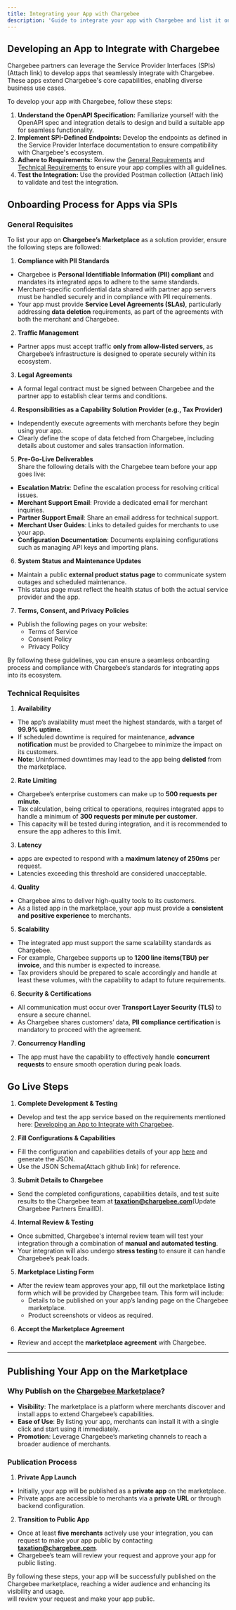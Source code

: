 ```yaml
---
title: Integrating your App with Chargebee
description: 'Guide to integrate your app with Chargebee and list it on Chargebee’s marketplace.'
---
```


## Developing an App to Integrate with Chargebee

Chargebee partners can leverage the Service Provider Interfaces (SPIs) (Attach link) to develop apps that seamlessly 
integrate with Chargebee. These apps extend Chargebee's core capabilities, enabling diverse business use cases.

To develop your app with Chargebee, follow these steps:

1. **Understand the OpenAPI Specification:**
Familiarize yourself with the OpenAPI spec and integration details to design and build a suitable app for seamless functionality. 
2. **Implement SPI-Defined Endpoints:**
Develop the endpoints as defined in the Service Provider Interface documentation to ensure compatibility with Chargebee's ecosystem.
3. **Adhere to Requirements:**
Review the [General Requirements](#general-Requisites) and [Technical Requirements](#technical-requisites) to ensure your app complies with all guidelines.
4. **Test the Integration:**
Use the provided Postman collection (Attach link) to validate and test the integration.

## Onboarding Process for Apps via SPIs

### General Requisites
To list your app on **Chargebee’s Marketplace** as a solution provider, ensure the following steps are followed:

1. **Compliance with PII Standards**
  - Chargebee is **Personal Identifiable Information (PII) compliant** and mandates its integrated apps to adhere to the same standards.
  - Merchant-specific confidential data shared with partner app servers must be handled securely and in compliance with PII requirements.
  - Your app must provide **Service Level Agreements (SLAs)**, particularly addressing **data deletion** requirements, as part of the agreements with both the merchant and Chargebee.

2. **Traffic Management**
  - Partner apps must accept traffic **only from allow-listed servers**, as Chargebee’s infrastructure is designed to operate securely within its ecosystem.

3. **Legal Agreements**
  - A formal legal contract must be signed between Chargebee and the partner app to establish clear terms and conditions.

4. **Responsibilities as a Capability Solution Provider (e.g., Tax Provider)**
  - Independently execute agreements with merchants before they begin using your app.
  - Clearly define the scope of data fetched from Chargebee, including details about customer and sales transaction information.

5. **Pre-Go-Live Deliverables**  
   Share the following details with the Chargebee team before your app goes live:
  - **Escalation Matrix**: Define the escalation process for resolving critical issues.
  - **Merchant Support Email**: Provide a dedicated email for merchant inquiries.
  - **Partner Support Email**: Share an email address for technical support.
  - **Merchant User Guides**: Links to detailed guides for merchants to use your app.
  - **Configuration Documentation**: Documents explaining configurations such as managing API keys and importing plans.

6. **System Status and Maintenance Updates**
  - Maintain a public **external product status page** to communicate system outages and scheduled maintenance.
  - This status page must reflect the health status of both the actual service provider and the app.

7. **Terms, Consent, and Privacy Policies**
  - Publish the following pages on your website:
    - Terms of Service
    - Consent Policy
    - Privacy Policy

By following these guidelines, you can ensure a seamless onboarding process and compliance with Chargebee’s standards for integrating apps into its ecosystem.

### Technical Requisites 

1. **Availability**
  - The app’s availability must meet the highest standards, with a target of **99.9% uptime**.
  - If scheduled downtime is required for maintenance, **advance notification** must be provided to Chargebee to minimize the impact on its customers.
  - **Note**: Uninformed downtimes may lead to the app being **delisted** from the marketplace.

2. **Rate Limiting**
  - Chargebee’s enterprise customers can make up to **500 requests per minute**.
  - Tax calculation, being critical to operations, requires integrated apps to handle a minimum of **300 requests per minute per customer**.
  - This capacity will be tested during integration, and it is recommended to ensure the app adheres to this limit.

3. **Latency**
  - apps are expected to respond with a **maximum latency of 250ms** per request.
  - Latencies exceeding this threshold are considered unacceptable.

4. **Quality**
  - Chargebee aims to deliver high-quality tools to its customers.
  - As a listed app in the marketplace, your app must provide a **consistent and positive experience** to merchants.

5. **Scalability**
  - The integrated app must support the same scalability standards as Chargebee.
  - For example, Chargebee supports up to **1200 line items(TBU) per invoice**, and this number is expected to increase.
  - Tax providers should be prepared to scale accordingly and handle at least these volumes, with the capability to adapt to future requirements.

6. **Security & Certifications**
  - All communication must occur over **Transport Layer Security (TLS)** to ensure a secure channel.
  - As Chargebee shares customers’ data, **PII compliance certification** is mandatory to proceed with the agreement.

7. **Concurrency Handling**
  - The app must have the capability to effectively handle **concurrent requests** to ensure smooth operation during peak loads.

## Go Live Steps

1. **Complete Development & Testing**
  - Develop and test the app service based on the requirements mentioned here: [Developing an App to Integrate with Chargebee](#developing-an-app-to-integration-with-chargebee).

2. **Fill Configurations & Capabilities**
  - Fill the configuration and capabilities details of your app [here](https://tinyurl.com/cb-partner-app-registration) and generate the JSON.
  - Use the JSON Schema(Attach github link) for reference.

3. **Submit Details to Chargebee**
  - Send the completed configurations, capabilities details, and test suite results to the Chargebee team at **taxation@chargebee.com**(Update Chargebee Partners EmailID).

4. **Internal Review & Testing**
  - Once submitted, Chargebee's internal review team will test your integration through a combination of **manual and automated testing**.
  - Your integration will also undergo **stress testing** to ensure it can handle Chargebee’s peak loads.

5. **Marketplace Listing Form**
  - After the review team approves your app, fill out the marketplace listing form which will be provided by Chargebee team. This form will include:
    - Details to be published on your app’s landing page on the Chargebee marketplace.
    - Product screenshots or videos as required.

6. **Accept the Marketplace Agreement**
  - Review and accept the **marketplace agreement** with Chargebee.

---

## Publishing Your App on the Marketplace

### Why Publish on the [Chargebee Marketplace](https://marketplace.chargebee.com/)?
- **Visibility**: The marketplace is a platform where merchants discover and install apps to extend Chargebee’s capabilities.
- **Ease of Use**: By listing your app, merchants can install it with a single click and start using it immediately.
- **Promotion**: Leverage Chargebee’s marketing channels to reach a broader audience of merchants.

### Publication Process
1. **Private App Launch**
  - Initially, your app will be published as a **private app** on the marketplace.
  - Private apps are accessible to merchants via a **private URL** or through backend configuration.

2. **Transition to Public App**
  - Once at least **five merchants** actively use your integration, you can request to make your app public by contacting **taxation@chargebee.com**.
  - Chargebee’s team will review your request and approve your app for public listing.

By following these steps, your app will be successfully published on the Chargebee marketplace, reaching a wider audience and enhancing its visibility and usage.  
will review your request and make your app public.
